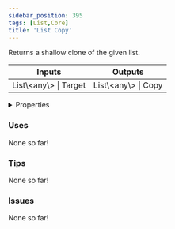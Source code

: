 ```yaml
---
sidebar_position: 395
tags: [List,Core]
title: 'List Copy'
---
```


Returns a shallow clone of the given list.



<IChip uuid="b336b889-407a-45c8-ad82-a89f4e033c05"/>

<table><thead><tr><th>Inputs</th><th>Outputs</th></tr></thead><tbody><tr><td>List\&lt;any\&gt; | Target</td><td>List\&lt;any\&gt; | Copy</td></tr></tbody></table>

<details>
  <summary>Properties</summary>
  <div>
    <div>
    <table>
      <tbody>
        <tr>
          <td>Is beta required?</td>
          <td>No</td>
        </tr>
        <tr>
          <td>Is chip a trolling risk?</td>
          <td>No</td>
        </tr>
        <tr>
          <td>Is chip a role assignment risk?</td>
          <td>No</td>
        </tr>
        <tr>
          <td>Chip UUID</td>
          <td>b336b889-407a-45c8-ad82-a89f4e033c05</td>
        </tr>
        <tr>
          <td>Room availability</td>
          <td>Available everywhere</td>
        </tr>
      </tbody>
    </table>
    </div>
  </div>
</details>

### Uses

None so far!

### Tips

None so far!

### Issues

None so far!